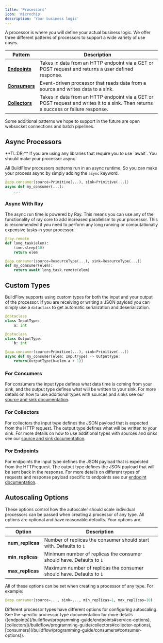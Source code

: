 ```yaml
---
title: 'Processors'
icon: 'microchip'
description: 'Your business logic'
---
```


A processor is where you will define your actual business logic. We offer three different patterns of processors to support a wide variety of use cases.

| Pattern                    | Description                           |
| ------------------------------------ | ------------------------------------- |
| **[Endpoints](./endpoints)**         | Takes in data from an HTTP endpoint via a GET or POST request and returns a user defined response.|
| **[Consumers](./consumers)**         | Event-driven processor that reads data from a source and writes data to a sink. |
| **[Collectors](./collectors)**       | Takes in data from an HTTP endpoint via a GET or POST request and writes it to a sink. Then returns a success or failure response. |

Some additional patterns we hope to support in the future are open websocket connections and batch pipelines.

## Async Processors

<Tip>
    **TL:DR;** If you are using any libraries that require you to use `await`. You should make your processor async.
</Tip>

All BuildFlow processors patterns run in an async runtime. So you can make your process async by simply adding the `async` keyword.


```python
@app.consumer(source=Primitive(...), sink=Primitive(...))
async def my_consumer(...):
    ...
```

### Async With Ray

The async run time is powered by Ray. This means you can use any of the functionality of ray core to add increased parallelism to your processor. This is recommended if you need to perform any long running or computationally expensive tasks in your processor.

```python
@ray.remote
def long_task(elem):
    time.sleep(10)
    return elem

@app.consumer(source=ResourceType(...), sink=ResourceType(...))
def my_consumer(elem):
    return await long_task.remote(elem)
```

## Custom Types

BuildFlow supports using custom types for both the input and your output of the processor. If you are receiving or writing a JSON payload you can simply use a `dataclass` to get automatic serialization and deserialization.

```python
@dataclass
class InputType:
    a: int

@dataclass
class OutputType:
    b: int

@app.consumer(source=Primitive(...), sink=Primitive(...))
async def my_consumer(elem: InputType) -> OutputType:
    return(OutputType(b=elem.a + 1))
```

### For Consumers

For consumers the input type defines what data time is coming from your sink, and the output type defines what will be written to your sink.
For more details on how to use additional types with sources and sinks see our [source and sink documentation](/buildflow/programming-guide/source-sink-types).

### For Collectors

For collectors the input type defines the JSON payload that is expected from the HTTP request. The output type defines what will be written to your sink.
For more details on how to use additional types with sources and sinks see our [source and sink documentation](/buildflow/programming-guide/source-sink-types).

### For Endpoints

For endpoints the input type defines the JSON payload that is expected from the HTTPrequest. The output type defines the JSON payload that will be sent back in the response.
For more details on different types of requests and response payload specific to endpoints see our [endpoint documentation](/buildflow/programming-guide/endpoints#request-and-response-type).



## Autoscaling Options

These options control how the autoscaler should scale individual processors can be passed when creating a processor of any type. All options are optional and have reasonable defaults. Your options are:

| Option                                        | Description                           |
| --------------------------------------------- | ------------------------------------- |
| **num_replicas**                              | Number of replicas the consumer should start with. Defaults to `1`|
| **min_replicas**                              | Minimum number of replicas the consumer should have. Defaults to `1` |
| **max_replicas**                              | Maximum number of replicas the consumer should have. Defaults to `1` |


All of these options can be set when creating a processor of any type. For example:

```python
@app.consumer(source=..., sink=..., min_replicas=1, max_replicas=10)
```

<Note>
    Different processor types have different options for configuring autoscaling. See the specific processor type documentation for more details ([endpoints](/buildflow/programming-guide/endpoints#service-options), [collectors](/buildflow/programming-guide/collectors#collector-options), [consumers](/buildflow/programming-guide/consumers#consumer-options)).
</Note>